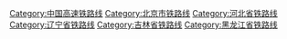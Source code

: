 [[Category:中国高速铁路线|Category:中国高速铁路线]]
[[Category:北京市铁路线|Category:北京市铁路线]]
[[Category:河北省铁路线|Category:河北省铁路线]]
[[Category:辽宁省铁路线|Category:辽宁省铁路线]]
[[Category:吉林省铁路线|Category:吉林省铁路线]]
[[Category:黑龙江省铁路线|Category:黑龙江省铁路线]]